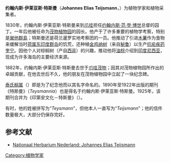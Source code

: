 {{Infobox Biography
| subject_name   = 约翰内斯·伊莱亚斯·特斯曼
| image_name     = Teijsmann, Johannes Elias.jpg
| image_size     = 250px
| image_caption  = 约翰内斯·伊莱亚斯·特斯曼
| date_of_birth  = 1808年6月1日
| place_of_birth = [[File:VlagArnhem.svg|25px]] [[荷兰|荷兰]][[阿纳姆|阿纳姆]]
| date_of_death  = 1882年6月22日
| place_of_death = [[File:Bogor_coa.png|25px]][[爪哇|爪哇]][[茂物|茂物]]
| occupation     = [[荷兰|荷兰]][[植物学家|植物学家]]和植物采集者
}}

'''约翰内斯·伊莱亚斯·特斯曼'''（'''Johannes Elias Teijsmann'''，{{bd|1808年|6月1日|1882年|6月22日|Teijsmann, Johannes Elias}}）为植物学家和植物采集者。

1830年，约翰内斯·伊莱亚斯·特斯曼来到[[爪哇|爪哇]]担任[[约翰内斯·范·登·博世|约翰内斯·范·登·博世]]总督的园丁。一年后他被任命为[[茂物植物园|茂物植物园]]的园长。他产于了许多重要的植物学考察，特别是[[巽他群島|巽他群島]]；特斯曼还是荷兰暹罗实地考察团的一员。他推动了引进[[木薯|木薯]]作为食物来缓解当时[[荷属东印度群岛|荷属东印度群岛]]的饥荒，还种植[[金鸡纳树|金鸡纳树]]（来自[[秘鲁|秘鲁]]）以生产[[抗疟疾药|抗疟疾药]][[奎宁|奎宁]]。因他个人对棕榈树（产自[[西非|西非]]）的兴趣，推动他将[[油棕|油棕]]介绍到[[印度尼西亚|印度尼西亚]]，现成为许多海岛的主要经济来源。

1882年，约翰内斯·伊莱亚斯·特斯曼去世于[[爪哇|爪哇]][[茂物|茂物]]；因其对茂物植物园所作出的卓越贡献，在他去世后不久，他的朋友在茂物植物园中立起了一块纪念碑。

[[泰氏榈属|泰氏榈属]]（{{small|''Teysmannia''，[[哈罗德·埃默里·穆尔|哈罗德·埃默里·穆尔]]将其修订得更准确，称为''Johannesteijsmannia''}}）即是为了纪念他而以其名字命名的。1890年至1922年出版的期刊《特斯曼》（''Teysmannia''）也是得名于约翰内斯·伊莱亚斯·特斯曼。1925年，该期刊合并为《印第安文化－特斯曼》（{{small|''De Indische Culturen-Teysmannia''}}）。

有时，他的姓被拼写为“''Teysmann''”，但他本人一直写为“''Teijsmann''”；他的信件数量极大，大部分仍保存完好。

{{Botanist|Teijsm.|约翰内斯·伊莱亚斯·特斯曼}}

== 参考文献 ==
{{Reflist}}
<div class="references-small">
*[http://www.nationaalherbarium.nl/FMCollectors/T/TeijsmannJE.htm Nationaal Herbarium Nederland: Johannes Elias Teijsmann] {{Wayback|url=http://www.nationaalherbarium.nl/FMCollectors/T/TeijsmannJE.htm |date=20210411044542 }}
</div>

{{Authority control}}
[[Category:植物学家|Category:植物学家]]

{{植物学家小作品}}